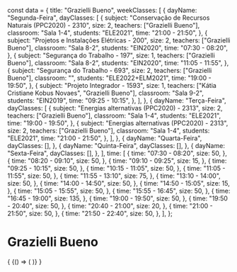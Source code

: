 const data = {
  title: "Grazielli Bueno",
  weekClasses: [
    {
      dayName: "Segunda-Feira",
      dayClasses: [
        {
          subject: "Conservação de Recursos Naturais (PPC2020) - 2310",
          size: 2,
          teachers: ["Grazielli Bueno"],
          classroom: "Sala 1-4",
          students: "ELE2021",
          time: "21:00 - 21:50",
        },
        {
          subject: "Projetos e Instalações Elétricas - 200",
          size: 2,
          teachers: ["Grazielli Bueno"],
          classroom: "Sala 8-2",
          students: "EIN2020",
          time: "07:30 - 08:20",
        },
        {
          subject: "Segurança do Trabalho - 197",
          size: 1,
          teachers: ["Grazielli Bueno"],
          classroom: "Sala 8-2",
          students: "EIN2020",
          time: "11:05 - 11:55",
        },
        {
          subject: "Segurança do Trabalho - 693",
          size: 2,
          teachers: ["Grazielli Bueno"],
          classroom: "",
          students: "ELE2022+ELM2021",
          time: "19:00 - 19:50",
        },
        {
          subject: "Projeto Integrador - 1593",
          size: 1,
          teachers: ["Kátia Cristiane Kobus Novaes", "Grazielli Bueno"],
          classroom: "Sala 9-2",
          students: "EIN2019",
          time: "09:25 - 10:15",
        },
      ],
    },
    {
      dayName: "Terça-Feira",
      dayClasses: [
        {
          subject: "Energias alternativas (PPC2020) - 2313",
          size: 2,
          teachers: ["Grazielli Bueno"],
          classroom: "Sala 1-4",
          students: "ELE2021",
          time: "19:00 - 19:50",
        },
        {
          subject: "Energias alternativas (PPC2020) - 2313",
          size: 2,
          teachers: ["Grazielli Bueno"],
          classroom: "Sala 1-4",
          students: "ELE2021",
          time: "21:00 - 21:50",
        },
      ],
    },
    {
      dayName: "Quarta-Feira",
      dayClasses: [],
    },
    {
      dayName: "Quinta-Feira",
      dayClasses: [],
    },
    {
      dayName: "Sexta-Feira",
      dayClasses: [],
    },
  ],
  time: [
    {
      time: "07:30 - 08:20",
      size: 50,
    },
    {
      time: "08:20 - 09:10",
      size: 50,
    },
    {
      time: "09:10 - 09:25",
      size: 15,
    },
    {
      time: "09:25 - 10:15",
      size: 50,
    },
    {
      time: "10:15 - 11:05",
      size: 50,
    },
    {
      time: "11:05 - 11:55",
      size: 50,
    },
    {
      time: "11:55 - 13:10",
      size: 75,
    },
    {
      time: "13:10 - 14:00",
      size: 50,
    },
    {
      time: "14:00 - 14:50",
      size: 50,
    },
    {
      time: "14:50 - 15:05",
      size: 15,
    },
    {
      time: "15:05 - 15:55",
      size: 50,
    },
    {
      time: "15:55 - 16:45",
      size: 50,
    },
    {
      time: "16:45 - 19:00",
      size: 135,
    },
    {
      time: "19:00 - 19:50",
      size: 50,
    },
    {
      time: "19:50 - 20:40",
      size: 50,
    },
    {
      time: "20:40 - 21:00",
      size: 20,
    },
    {
      time: "21:00 - 21:50",
      size: 50,
    },
    {
      time: "21:50 - 22:40",
      size: 50,
    },
  ],
};

# Grazielli Bueno

<div>
  {
    <BrowserOnly>
      {() => (
        <Grid
          title={data.title}
          weekClasses={data.weekClasses}
          time={data.time}
        />
      )}
    </BrowserOnly>
  }
</div>
